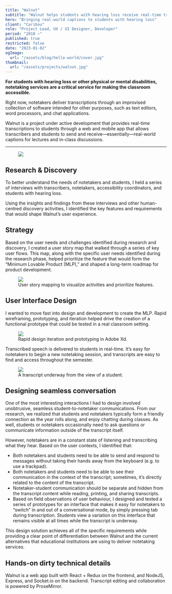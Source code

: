 ```yaml
---
title: "Walnut"
subtitle: "Walnut helps students with hearing loss receive real-time transcriptions in the classroom."
hero: "Bringing real-world captions to students with hearing loss"
client: "Caribou"
role: "Project Lead, UX / UI Designer, Developer"
period: "2018 –"
published: true
restricted: false
date: "2023-01-02"
ogImage:
  url: "/assets/blog/hello-world/cover.jpg"
thumbnail:
  url: "/assets/projects/walnut.jpg"
---
```


**For students with hearing loss or other physical or mental disabilities, notetaking services are a critical service for making the classroom accessible.**

Right now, notetakers deliver transcriptions through an improvised collection of software intended for other purposes, such as text editors, word processors, and chat applications.

Walnut is a project under active development that provides real-time transcriptions to students through a web and mobile app that allows transcribers and students to send and receive—essentially—real-world captions for lectures and in-class discussions.

----

<figure>
	<img src="/assets/projects/walnut-hero.png" />
</figure>

## Research & Discovery

To better understand the needs of notetakers and students, I held a series of interviews with transcribers, notetakers, accessibility coordinators, and students with hearing loss.

Using the insights and findings from these interviews and other human-centred discovery activities, I identified the key features and requirements that would shape Walnut’s user experience.

## Strategy

Based on the user needs and challenges identified during research and discovery, I created a user story map that walked through a series of key user flows. This map, along with the specific user needs identified during the research phase, helped prioritize the feature that would form the “Minimum Lovable Product (MLP),” and shaped a long-term roadmap for product development.

<figure>
	<img src="/assets/projects/walnut-map.png" />
	<figcaption>User story mapping to visualize activities and prioritize features.</figcaption>
</figure>

## User Interface Design

I wanted to move fast into design and development to create the MLP. Rapid wireframing, prototyping, and iteration helped drive the creation of a functional prototype that could be tested in a real classroom setting.

<figure>
	<img src="/assets/projects/walnut-rapid.jpeg" />
	<figcaption>Rapid design iteration and prototyping in Adobe Xd.</figcaption>
</figure>

Transcribed speech is delivered to students in real-time. It’s easy for notetakers to begin a new notetaking session, and transcripts are easy to find and access throughout the semester.

<figure>
	<img src="/assets/projects/walnut-student.png" />
	<figcaption>A transcript underway from the view of a student.</figcaption>
</figure>

## Designing seamless conversation

One of the most interesting interactions I had to design involved unobtrusive, seamless student-to-notetaker communications. From our research, we realized that students and notetakers typically form a friendly connection as the year rolls along, and enjoy chatting during classes. As well, students or notetakers occasionally need to ask questions or communicate information outside of the transcript itself.

However, notetakers are in a constant state of listening and transcribing what they hear. Based on the user contexts, I identified that:

- Both notetakers and students need to be able to send and respond to messages without taking their hands away from the keyboard (e.g. to use a trackpad).
- Both notetakers and students need to be able to see their communication in the context of the transcript; sometimes, it’s directly related to the content of the transcript.
- Notetaker-student communication should be separate and hidden from the transcript content while reading, printing, and sharing transcripts.
- Based on field observations of user behaviour, I designed and tested a series of prototypes for an interface that makes it easy for notetakers to “switch” in and out of a conversational mode, by simply pressing tab during transcription. Students view a variation on this interface that remains visible at all times while the transcript is underway.

This design solution achieves all of the specific requirements while providing a clear point of differentiation between Walnut and the current alternatives that educational institutions are using to deliver notetaking services.

## Hands-on dirty technical details

Walnut is a web app built with React + Redux on the frontend, and NodeJS, Express, and Socket.io on the backend. Transcript editing and collaboration is powered by ProseMirror.